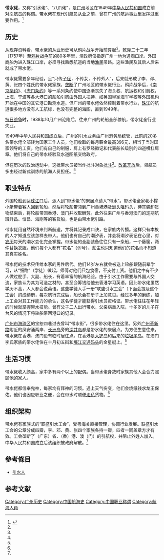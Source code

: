 {{Onesource |time=2011-10-08T14:03:08+00:00 }}
'''带水佬'''，又称“引水佬”、“八爪佬”，是[[广州|广州]]地区在1949年[[中华人民共和国|中华人民共和国]]成立前对[[引航员|引航员]]的称谓。带水佬在现代引航员从业之前，曾在广州的航运事业里发挥过重要作用。<ref name="ycwb">{{Cite web |url=http://news.ifeng.com/gundong/detail_2011_09/10/9098947_0.shtml |title=羊城晚报:伶仃洋上“带水佬” |access-date=2011-10-05 |archive-date=2019-08-21 |archive-url=https://web.archive.org/web/20190821062955/http://news.ifeng.com/gundong/detail_2011_09/10/9098947_0.shtml |dead-url=no }}</ref>

==历史==
从现存资料看，带水佬的从业历史可从鸦片战争开始前算起<ref name="ycwb"/>。[[乾隆|乾隆]]二十二年（1757年）至[[鸦片战争|鸦片战争]]前的80多年里，清政府仅指定广州一地为通商口岸。外国商船为进入珠江口岸，必须寻找熟悉航道的当地[[渔民|渔民]]带路。这些渔民及其后人后来就成了带水佬。

带水佬需要多年经验，且“只传[[子侄|子侄]]，不传女，不传外人”，后来就形成了李、邓、黄、张四个姓氏的带水佬家族，[[垄断|垄断]]了广州地区的带水佬行业。鸦片战争后，《[[南京条约|南京条约]]》、《[[虎门条约|虎门条约]]》等一系列条约使中国逐渐丧失了海关权、航运权和引航权，上海、宁波等各大港口的船舶引航由外国人把持，如英国皇家海军学校等外国机构开始在中国的其它港口勘测水道。但广州的带水佬依然控制着带水行业，[[珠江|珠江]]的航道很多地方没有人工航标，也没有完整的海图，直到1949年。

[[抗日战争|抗日战争]]时，1938年10月广州沦陷后，往来广州的轮船全部停航，带水佬全行业失业。

1949年中华人民共和国成立后，广州的引水业务由广州港务局统管，此前的20多名带水佬全部转为国家工作人员，他们收取的每月薪金最高396元，相当于当时国家领导的工资。他们有自己的制服，肩上有罗经徽记和代表船长级别的四道横杠肩章。他们将自己的带水经验及水道图纸交给政府。

但在历次的政治运动中，这批带水员被当作批斗对象[[批斗|批斗]]<ref name="ycwb"/>。[[改革开放|改革开放]]后，领航员多由经过新式训练的航海人员担任。<ref name="ycwb"/>

==职业特点==
外国轮船到达[[珠江|珠江]]口后，派人到“带水佬”的聚居点请人“带水”。带水佬全家老小撑小艇带着客人回到轮船，然后将轮船带领到广州[[黄埔港|黄埔港]]及[[洲头咀|洲头咀]]码头，待其装卸货物结束后，将轮船带回香港、澳门并收取酬劳。此外往来广州与香港澳门的定期航班升昌、恒昌、海刚等的客货船，也是由带水佬引路。

带水佬用自然环境来判断航道，并将其记录成口诀，在家族内传播。这样只有本族的人才知道应该怎样去带人。他们也有自己的潮汐表，并会将潮汐表记在心里，对[[农历|农历]]每天的潮水变化完全掌握。带水佬的全副装备往往只有一条船，一个藤箧，两件替换衣服。他们每个人都有“花名”（诨号），船主也只知道他们的花名而不知道其真实姓名。

带水佬的技术只传给本家的男性后代。他们14岁左右就会被送上轮船跟随前辈学习，从“细路”（学徒）做起。师傅对他们只包食宿，不支付工资。他们之中有不少人做过舵手、大副、船长，有着丰富的航海经验。由于引水工作需要与外国人交流，家族认为其为可造之材的，甚至会筹钱给他去香港学习英语。因此带水佬虽然学历不高，人人都会说英语。这些学徒人手一册“联盛引水工会”（下面会提及这个工会）的成绩册，每次航行完成后，船长会在册子上加意见。经过多年的磨练，加上工会对其工作能力的承认，这名学徒才能获得引水员资格证。带水佬往往在年轻的时候就掌握带水技能。曾有父子二人出行带水，父亲病重入院，十多岁的儿子在台风的情况下将轮船带回港口的记录。

[[广州市|广州市]][[海珠区|海珠区]]的宝恕四巷过去曾叫“带水街”，很多带水佬住在这里。另外[[广州|广州]][[革新路|革新路]]附近的凤安涌两岸、[[长洲岛_(广州)|长洲岛]]旁的[[深井岛|深井岛]]都是带水佬的聚居点。为方便生意往来，带水佬在香港、澳门设有临时居住点。在香港是[[大铲岛|大铲岛]]和后来的[[桂山岛|垃圾尾岛]]。在澳门李氏家族的带水佬住在十月初五街和[[壕江交通码头|壕江交通码头]]的金星艇上。<ref name="ycwb"/>

==生活习惯==
带水佬收入颇高，家中多有两个以上的配偶。当带水佬身故时家族其他人会合力照顾他的家人。

带水佬都信奉鬼神，每家均有拜神的习惯。遇上天气突变，他们会烧纸钱求龙王保佑。他们也因应职业之便，会在带水时顺便[[走私|走私]]货物。<ref name="ycwb"/>

==组织架构==
带水佬有家族式的“职盛引水工会”，受粤海关直接管理，协调行业发展。联盛引水工会的公章分成四瓣，李、邓、黄、张四个家族各持一瓣，四者一同盖章方才有效。工会垄断了（广东）省、（香）港、澳（门）的引航权，并阻止外姓人加入。中华人民共和国成立后该组织被政府解散。<ref name="ycwb"/>

==參考條目==
*[[引水人|引水人]]

==参考文献==
<div class="references-small">
<references></references>
</div>

[[Category:广州历史|Category:广州历史]]
[[Category:中国航海史|Category:中国航海史]]
[[Category:中国职业称谓|Category:中国职业称谓]]
[[Category:航海人員|Category:航海人員]]